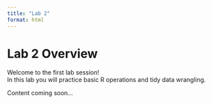 ```yaml
---
title: "Lab 2"
format: html
---
```


# Lab 2 Overview

Welcome to the first lab session!  
In this lab you will practice basic R operations and tidy data wrangling.

Content coming soon...